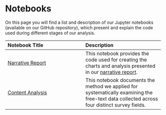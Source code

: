 # Notebooks

::: {.callout-note}
On this page you will find a list and description of our Jupyter notebooks (available on our GitHub repository), which present and explain the code used during different stages of our analysis.
:::

| Notebook Title | Description |
| :--- | :--- |
| [Narrative Report](https://github.com/alan-turing-institute/teadt-community-survey/blob/main/Survey%20Reports/tea_survey_narrative_report.ipynb) | This notebook provides the code used for creating the charts and analysis presented in our [narrative report](analysis.qmd). |
| [Content Analysis](https://github.com/alan-turing-institute/teadt-community-survey/blob/main/Survey%20Reports/tea_gemini_content_analysis.ipynb) | This notebook documents the method we applied for systematically examining the free-text data collected across four distinct survey fields. |

